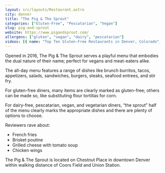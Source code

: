 ```yaml
---
layout: src/layouts/Restaurant.astro
city: denver
title: "The Pig & The Sprout"
categories: ["Gluten-Free", "Pescatarian", "Vegan"]
slug: pig-and-sprout
website: https://www.pigandsprout.com/
allergens: ["gluten", "vegan", "dairy", "pescatarian"]
videos: [{ name: "Top Ten Gluten-Free Restaurants in Denver, Colorado", url: "https://www.youtube.com/watch?v=bNbhGexozas" }]
---
```


Opened in 2016, The Pig & The Sprout serves a playful menu that embodies the dual nature of their name; perfect for vegans and meat-eaters alike.

The all-day menu features a range of dishes like brunch burritos, tacos, appetizers, salads, sandwiches, burgers, steaks, seafood entrees, and stir fry.

For gluten-free diners, many items are clearly marked as gluten-free; others can be made so, like substituting flour tortillas for corn.

For dairy-free, pescatarian, vegan, and vegetarian diners, “the sprout” half of the menu clearly marks the appropriate dishes and there are plenty of options to choose.

Reviewers rave about:
* French fries
* Brisket poutine
* Grilled cheese with tomato soup
* Chicken wings

The Pig & The Sprout is located on Chestnut Place in downtown Denver within walking distance of Coors Field and Union Station.
